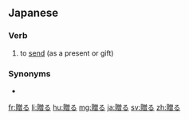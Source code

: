 ==Japanese==
{{ja-kanjitab|贈}}

===Verb===
{{ja-verb|おくる|type=1|tr=trans}}
# to [[send]] (as a present or gift)

===Synonyms===
* {{ja-r|linkto=プレゼント|プレゼント する}}

[[fr:贈る]]
[[li:贈る]]
[[hu:贈る]]
[[mg:贈る]]
[[ja:贈る]]
[[sv:贈る]]
[[zh:贈る]]